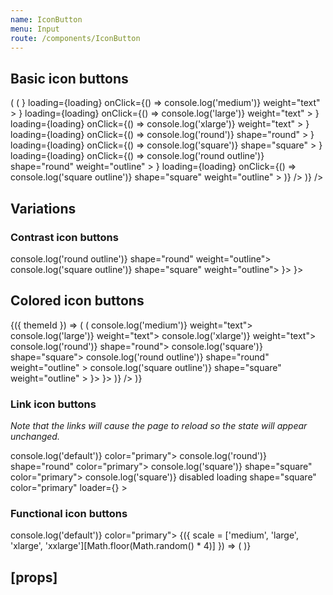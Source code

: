 ```yaml
---
name: IconButton
menu: Input
route: /components/IconButton
---
```



<PageTitle title="IconButton" src="components/Button" />

## Basic icon buttons

<Playground>
  <ThemeWrapper>
    <Looper
      list={['primary', 'success', 'warning', 'danger', 'neutral', 'black', 'white']}
      render={color => (
        <Flex direction="row" alignItems="center" wrap key={`iconButton-${color}`}>
          <Looper
            list={[false, true]}
            render={loading => (
              <Flex direction="row" alignItems="center" key={`iconButton-${color}-${loading}`}>
                <Rhythm m={2}>
                  <IconButton
                    color={color}
                    loader={<SpinnerIcon scale="medium" />}
                    loading={loading}
                    onClick={() => console.log('medium')}
                    weight="text"
                  >
                    <BlobbrIcon scale="medium" />
                  </IconButton>
                  <IconButton
                    color={color}
                    loader={<SpinnerIcon scale="large" />}
                    loading={loading}
                    onClick={() => console.log('large')}
                    weight="text"
                  >
                    <BlobbrIcon scale="large" />
                  </IconButton>
                  <IconButton
                    color={color}
                    loader={<SpinnerIcon scale="xlarge" />}
                    loading={loading}
                    onClick={() => console.log('xlarge')}
                    weight="text"
                  >
                    <BlobbrIcon scale="xlarge" />
                  </IconButton>
                  <IconButton
                    color={color}
                    loader={<SpinnerIcon scale="medium" />}
                    loading={loading}
                    onClick={() => console.log('round')}
                    shape="round"
                  >
                    <BlobbrIcon scale="medium" />
                  </IconButton>
                  <IconButton
                    color={color}
                    loader={<SpinnerIcon scale="medium" />}
                    loading={loading}
                    onClick={() => console.log('square')}
                    shape="square"
                  >
                    <BlobbrIcon scale="medium" />
                  </IconButton>
                  <IconButton
                    color={color}
                    loader={<SpinnerIcon scale="medium" />}
                    loading={loading}
                    onClick={() => console.log('round outline')}
                    shape="round"
                    weight="outline"
                  >
                    <BlobbrIcon scale="medium" />
                  </IconButton>
                  <IconButton
                    color={color}
                    loader={<SpinnerIcon scale="medium" />}
                    loading={loading}
                    onClick={() => console.log('square outline')}
                    shape="square"
                    weight="outline"
                  >
                    <BlobbrIcon scale="medium" />
                  </IconButton>
                </Rhythm>
              </Flex>
            )}
          />
        </Flex>
      )}
    />
  </ThemeWrapper>
</Playground>

## Variations

### Contrast icon buttons

<Playground>
  <ThemeWrapper contrast>
    <Flex direction="row" alignItems="center">
      <Rhythm m={1}>
        <IconButton contrast>
          <BlobbrIcon scale="medium" />
        </IconButton>
        <IconButton contrast>
          <BlobbrIcon scale="large" />
        </IconButton>
        <IconButton contrast>
          <BlobbrIcon scale="xlarge" />
        </IconButton>
        <IconButton contrast shape="round">
          <BlobbrIcon scale="medium" />
        </IconButton>
        <IconButton contrast shape="square">
          <BlobbrIcon scale="medium" />
        </IconButton>
        <IconButton contrast onClick={() => console.log('round outline')} shape="round" weight="outline">
          <BlobbrIcon scale="medium" />
        </IconButton>
        <IconButton contrast onClick={() => console.log('square outline')} shape="square" weight="outline">
          <BlobbrIcon scale="medium" />
        </IconButton>
        <IconButton contrast loading loader={<SpinnerIcon scale="medium" />}>
          <BlobbrIcon scale="xlarge" />
        </IconButton>
        <IconButton contrast loading shape="square" loader={<SpinnerIcon scale="medium" />}>
          <BlobbrIcon scale="medium" />
        </IconButton>
      </Rhythm>
    </Flex>
  </ThemeWrapper>
</Playground>

## Colored icon buttons

<Playground>
  <ThemeWrapper withThemeId>
    {({ themeId }) => (
      <Flex direction="column">
        <ColorLooper
          themeId={themeId}
          group="primary"
          render={({ id }) => (
            <Flex direction="row" alignItems="center" key={`coloredIconButton-${id}`}>
              <Rhythm m={2}>
                <ColoredIconButton colorId={id} onClick={() => console.log('medium')} weight="text">
                  <BlobbrIcon scale="medium" />
                </ColoredIconButton>
                <ColoredIconButton colorId={id} onClick={() => console.log('large')} weight="text">
                  <BlobbrIcon scale="large" />
                </ColoredIconButton>
                <ColoredIconButton colorId={id} onClick={() => console.log('xlarge')} weight="text">
                  <BlobbrIcon scale="xlarge" />
                </ColoredIconButton>
                <ColoredIconButton colorId={id} onClick={() => console.log('round')} shape="round">
                  <BlobbrIcon scale="medium" />
                </ColoredIconButton>
                <ColoredIconButton colorId={id} onClick={() => console.log('square')} shape="square">
                  <BlobbrIcon scale="medium" />
                </ColoredIconButton>
                <ColoredIconButton
                  colorId={id}
                  onClick={() => console.log('round outline')}
                  shape="round"
                  weight="outline"
                >
                  <BlobbrIcon scale="medium" />
                </ColoredIconButton>
                <ColoredIconButton
                  colorId={id}
                  onClick={() => console.log('square outline')}
                  shape="square"
                  weight="outline"
                >
                  <BlobbrIcon scale="medium" />
                </ColoredIconButton>
                <ColoredIconButton colorId={id} loading loader={<SpinnerIcon scale="medium" />}>
                  <BlobbrIcon scale="xlarge" />
                </ColoredIconButton>
                <ColoredIconButton colorId={id} loading shape="square" loader={<SpinnerIcon scale="medium" />}>
                  <BlobbrIcon scale="medium" />
                </ColoredIconButton>
              </Rhythm>
            </Flex>
          )}
        />
      </Flex>
    )}
  </ThemeWrapper>
</Playground>

### Link icon buttons

_Note that the links will cause the page to reload so the state will appear unchanged._

<Playground>
  <ThemeWrapper>
    <Flex direction="row" alignItems="center">
      <Rhythm m={1}>
        <IconButton href="#linked" onClick={() => console.log('default')} color="primary">
          <BlobbrIcon scale="xlarge" />
        </IconButton>
        <IconButton href="#linked" onClick={() => console.log('round')} shape="round" color="primary">
          <BlobbrIcon scale="medium" />
        </IconButton>
        <IconButton href="#linked" onClick={() => console.log('square')} shape="square" color="primary">
          <BlobbrIcon scale="medium" />
        </IconButton>
        <IconButton
          href="#linked"
          onClick={() => console.log('square')}
          disabled
          loading
          shape="square"
          color="primary"
          loader={<SpinnerIcon scale="medium" />}
        >
          <BlobbrIcon scale="medium" />
        </IconButton>
      </Rhythm>
    </Flex>
  </ThemeWrapper>
</Playground>

### Functional icon buttons

<Playground>
  <ThemeWrapper>
    <IconButton onClick={() => console.log('default')} color="primary">
      {({ scale = ['medium', 'large', 'xlarge', 'xxlarge'][Math.floor(Math.random() * 4)] }) => (
        <BlobbrIcon scale={scale} />
      )}
    </IconButton>
  </ThemeWrapper>
</Playground>

## \[props\]

<Props of={IconButton} />
